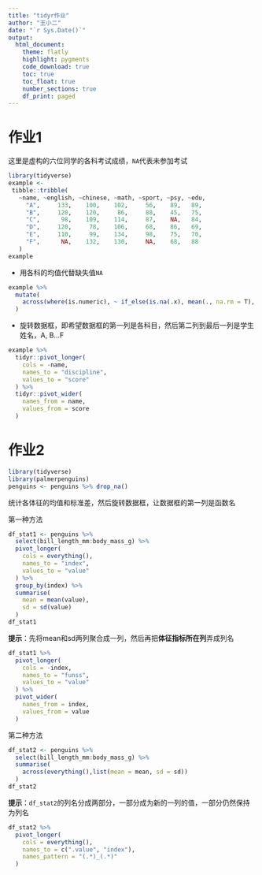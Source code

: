 ```yaml
---
title: "tidyr作业"
author: "王小二"
date: "`r Sys.Date()`"
output: 
  html_document:
    theme: flatly
    highlight: pygments
    code_download: true
    toc: true
    toc_float: true
    number_sections: true
    df_print: paged
---
```


# 作业1
这里是虚构的六位同学的各科考试成绩，`NA`代表未参加考试

```r
library(tidyverse)
example <- 
 tibble::tribble(
   ~name, ~english, ~chinese, ~math, ~sport, ~psy, ~edu,
     "A",     133,    100,    102,     56,    89,   89,
     "B",     120,    120,     86,     88,    45,   75,
     "C",      98,    109,    114,     87,    NA,   84,
     "D",     120,     78,    106,     68,    86,   69,
     "E",     110,     99,    134,     98,    75,   70,
     "F",      NA,    132,    130,     NA,    68,   88
   )
example
```




- 用各科的均值代替缺失值`NA`

```r
example %>% 
  mutate(
    across(where(is.numeric), ~ if_else(is.na(.x), mean(., na.rm = T), .x))
  )

```


- 旋转数据框，即希望数据框的第一列是各科目，然后第二列到最后一列是学生姓名，A, B...F

```r
example %>%
  tidyr::pivot_longer(
    cols = -name,
    names_to = "discipline",
    values_to = "score"
  ) %>%
  tidyr::pivot_wider(
    names_from = name,
    values_from = score
  )
```



# 作业2

```r
library(tidyverse)
library(palmerpenguins)
penguins <- penguins %>% drop_na()
```

统计各体征的均值和标准差，然后旋转数据框，让数据框的第一列是函数名

第一种方法

```r
df_stat1 <- penguins %>%
  select(bill_length_mm:body_mass_g) %>%
  pivot_longer(
    cols = everything(),
    names_to = "index",
    values_to = "value"
  ) %>%
  group_by(index) %>%
  summarise(
    mean = mean(value),
    sd = sd(value)
  )
df_stat1
```


**提示**：先将mean和sd两列聚合成一列，然后再把**体征指标所在列**弄成列名
```r
df_stat1 %>%
  pivot_longer(
    cols = -index,
    names_to = "funss",
    values_to = "value"
  ) %>%
  pivot_wider(
    names_from = index,
    values_from = value
  )
```


第二种方法
```r
df_stat2 <- penguins %>%
  select(bill_length_mm:body_mass_g) %>%
  summarise(
    across(everything(),list(mean = mean, sd = sd))
  ) 
df_stat2
```

**提示**：`df_stat2`的列名分成两部分，一部分成为新的一列的值，一部分仍然保持为列名

```r
df_stat2 %>% 
  pivot_longer(
    cols = everything(),
    names_to = c(".value", "index"),
    names_pattern = "(.*)_(.*)"
  )
```
